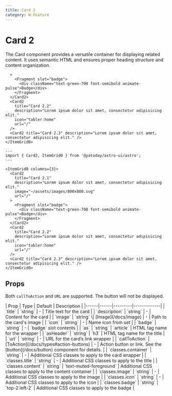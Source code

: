 ```yaml
---
title: Card 2
category: W.Feature
---
```



# Card 2

The Card component provides a versatile container for displaying related content. It uses semantic HTML and ensures proper heading structure and content organization.

<div className="space-y-12">
  <Demo title="">
    <ItemGrid0 columns={3} class="bg-stripe">
      <Card2
        title="Card 2.1"
        description="Lorem ipsum dolor sit amet, consectetur adipisicing elit."
        image="~/assets/images/800x800.svg"
        
      >
        <Fragment slot="badge">
          <div className="text-green-700 font-semibold animate-pulse">Badge</div>
        </Fragment>
      </Card2>
      <Card2
        title="Card 2.2"
        description="Lorem ipsum dolor sit amet, consectetur adipisicing elit."
        icon="tabler:home"
        url="/"
      />
      <Card2 title="Card 2.3" description="Lorem ipsum dolor sit amet, consectetur adipisicing elit." />
    </ItemGrid0>
  </Demo>
</div>

```astro
---
import { Card2, ItemGrid0 } from '@yatoday/astro-ui/astro';
---

<ItemGrid0 columns={3}>
  <Card2
    title="Card 2.1"
    description="Lorem ipsum dolor sit amet, consectetur adipisicing elit."
    image="~/assets/images/800x800.svg"
    url="/"
  >
    <Fragment slot="badge">
      <div className="text-green-700 font-semibold animate-pulse">Badge</div>
    </Fragment>
  </Card2>
  <Card2
    title="Card 2.2"
    description="Lorem ipsum dolor sit amet, consectetur adipisicing elit."
    icon="tabler:home"
    url="/"
  />
  <Card2 title="Card 2.3" description="Lorem ipsum dolor sit amet, consectetur adipisicing elit." />
</ItemGrid0>
```

## Props

Both `callToAction` and `URL` are supported. The button will not be displayed.

<div className="overflow-x-auto">
  <div className="min-w-xl">
    | Prop | Type | Default | Description |
    |------|------|---------|-------------| 
    | `title` | `string` | - | Title text for the card | | `description` | `string` | - | Content for the card |
    | `image` | `string` \| [Image](/docs/image) | - | Path to the card's image |
    | `icon` | `string` | - | Name icon from set |
    | `badge` | `string` | - | `badge` slot contents |
    | `as` | `string` | `article` | HTML tag name for the wrapper |
    | `asHeader` | `string` | `h3` | HTML tag name for the title |
    | `url` | `string` | - | URL for the card’s link wrapper |
    | `callToAction` | [ToAction](/docs/types#action-buttons) | - | Action button or link. See the [button](/docs/button) component for details.  |
    | `classes.container` | `string` | - | Additional CSS classes to apply to the card wrapper |
    | `classes.title` | `string` | - | Additional CSS classes to apply to the title |
    | `classes.content` | `string` | `text-muted-foreground` | Additional CSS classes to apply to the content container |
    | `classes.image` | `string` | - | Additional CSS classes to apply to the image |
    | `classes.icon` | `string` | - | Additional CSS classes to apply to the icon |
    | `classes.badge` | `string` | `top-2 left-2` | Additional CSS classes to apply to the badge |
  </div>
</div>
